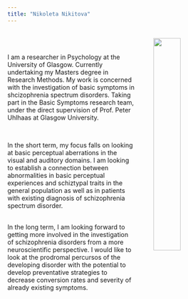 ```yaml
---
title: "Nikoleta Nikitova"
---
```

<br>
<img style="float: right;width: 35%;margin-left: 40px" src="images/me.jpg">
<br>
<br>
I am a researcher in Psychology at the University of Glasgow. Currently undertaking my Masters degree in Research Methods. My work is concerned with the investigation of basic symptoms in shcizophrenia spectrum disorders. Taking part in the Basic Symptoms research team, under the direct supervision of Prof. Peter Uhlhaas at Glasgow University.

<br>

In the short term, my focus falls on looking at basic perceptual aberrations in the visual and auditory domains. I am looking to establish a connection between abnormalities in basic perceptual experiences and schiztypal traits in the general population as well as in patients with existing diagnosis of schizophrenia spectrum disorder.

<br>
In the long term, I am looking forward to getting more involved in the investigation of schizophrenia disorders from a more neuroscientific perspective. I would like to look at the prodromal percursos of the developing disorder with the potential to  develop preventative strategies to decrease conversion rates and severity of already existing symptoms.
